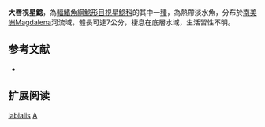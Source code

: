 {{Speciesbox
| name = 大唇視星鯰
| image = 
| image_width = 250px
| image_caption = 
| status = NE
| status_system = IUCN3.1
| genus = Astroblepus
| species = labialis
| authority = [[Pearson|Pearson]], 1937
| synonyms = 
}}

'''大唇視星鯰'''，為[[輻鰭魚綱|輻鰭魚綱]][[鯰形目|鯰形目]][[視星鯰科|視星鯰科]]的其中一[[種|種]]，為熱帶淡水魚，分布於[[南美洲|南美洲]]Magdalena河流域，體長可達7公分，棲息在底層水域，生活習性不明。

==参考文献==
*{{FishBase_species|genus=Astroblepus|species=labialis|year=2014|month=11}}

== 扩展阅读 ==
{{refbegin}}
{{wikispecies-inline|Astroblepus labialis|大唇視星鯰}}
{{refend}}
{{Taxonbar|from=Q5490014}}

[[Category:視星鯰屬|labialis]]
[[Category:1937年描述的鱼类|A]]